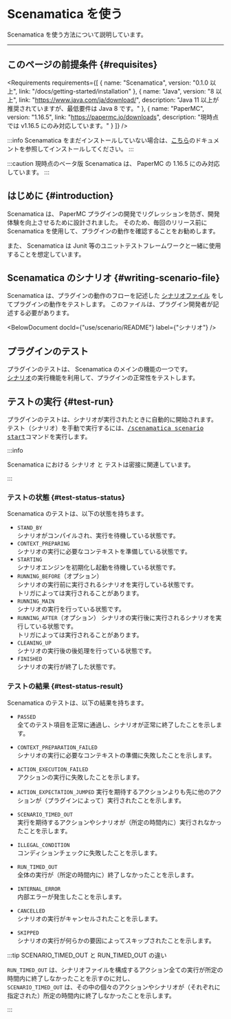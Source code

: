 
# Scenamatica を使う

Scenamatica を使う方法について説明しています。

---

## このページの前提条件 {#requisites}

<Requirements requirements={[
  {
    name: "Scenamatica",
    version: "0.1.0 以上",
    link: "/docs/getting-started/installation"
  },
  {
    name: "Java",
    version: "8 以上",
    link: "https://www.java.com/ja/download/",
    description: "Java 11 以上が推奨されていますが、最低要件は Java 8 です。"
  },
  {
    name: "PaperMC",
    version: "1.16.5",
    link: "https://papermc.io/downloads",
    description: "現時点では v1.16.5 にのみ対応しています。"
  }
]} />

:::info
Scenamatica をまだインストールしていない場合は、[こちら](/docs/getting-started/installation)のドキュメントを参照してインストールしてください。
:::

:::caution
現時点のベータ版 Scenamatica は、 PaperMC の 1.16.5 にのみ対応しています。
:::
  
## はじめに {#introduction}

Scenamatica は、 PaperMC プラグインの開発でリグレッションを防ぎ、開発体験を向上させるために設計されました。
そのため、毎回のリリース前に Scenamatica を使用して、プラグインの動作を確認することをお勧めします。

また、 Scenamatica は Junit 等のユニットテストフレームワークと一緒に使用することを想定しています。

## Scenamatica のシナリオ {#writing-scenario-file}

Scenamatica は、プラグインの動作のフローを記述した [シナリオファイル](/docs/use/scenario/#scenario-file) をしてプラグインの動作をテストします。
このファイルは、プラグイン開発者が記述する必要があります。

<BelowDocument docId={"use/scenario/README"}
               label={"シナリオ"} />

## プラグインのテスト

プラグインのテストは、 Scenamatica のメインの機能の一つです。  
[シナリオ](scenario)の実行機能を利用して、プラグインの正常性をテストします。

## テストの実行 {#test-run}

プラグインのテストは、シナリオが実行されたときに自動的に開始されます。  
テスト（シナリオ）を手動で実行するには、[<kbd>/scenamatica scenario start</kbd>](/docs/use/commands/scenario/#start)コマンドを実行します。

:::info

Scenamatica における シナリオ と テストは密接に関連しています。

:::

### テストの状態 {#test-status-status}

Scenamatica のテストは、以下の状態を持ちます。

+ `STAND_BY`  
シナリオがコンパイルされ、実行を待機している状態です。
+ `CONTEXT_PREPARING`  
シナリオの実行に必要なコンテキストを準備している状態です。
+ `STARTING`  
シナリオエンジンを初期化し起動を待機している状態です。
+ `RUNNING_BEFORE`（オプション）  
シナリオの実行前に実行されるシナリオを実行している状態です。  
トリガによっては実行されることがあります。
+ `RUNNING_MAIN`  
シナリオの実行を行っている状態です。
+ `RUNNING_AFTER`（オプション）
シナリオの実行後に実行されるシナリオを実行している状態です。  
トリガによっては実行されることがあります。
+ `CLEANING_UP`  
シナリオの実行後の後処理を行っている状態です。
+ `FINISHED`  
シナリオの実行が終了した状態です。


### テストの結果 {#test-status-result}

Scenamatica のテストは、以下の結果を持ちます。

+ `PASSED`  
  全てのテスト項目を正常に通過し、シナリオが正常に終了したことを示します。
+ `CONTEXT_PREPARATION_FAILED`  
  シナリオの実行に必要なコンテキストの準備に失敗したことを示します。
+ `ACTION_EXECUTION_FAILED`  
  アクションの実行に失敗したことを示します。
+ `ACTION_EXPECTATION_JUMPED`
  実行を期待するアクションよりも先に他のアクションが（プラグインによって）実行されたことを示します。
+ `SCENARIO_TIMED_OUT`  
  実行を期待するアクションやシナリオが（所定の時間内に）実行されなかったことを示します。
+ `ILLEGAL_CONDITION`  
  コンディションチェックに失敗したことを示します。

+ `RUN_TIMED_OUT`  
  全体の実行が（所定の時間内に）終了しなかったことを示します。
+ `INTERNAL_ERROR`  
  内部エラーが発生したことを示します。
+ `CANCELLED`  
  シナリオの実行がキャンセルされたことを示します。
+ `SKIPPED`  
  シナリオの実行が何らかの要因によってスキップされたことを示します。

:::tip SCENARIO_TIMED_OUT と RUN_TIMED_OUT の違い

`RUN_TIMED_OUT` は、シナリオファイルを構成するアクション全ての実行が所定の時間内に終了しなかったことを示すのに対し、  
`SCENARIO_TIMED_OUT` は、その中の個々のアクションやシナリオが（それぞれに指定された）所定の時間内に終了しなかったことを示します。

:::
